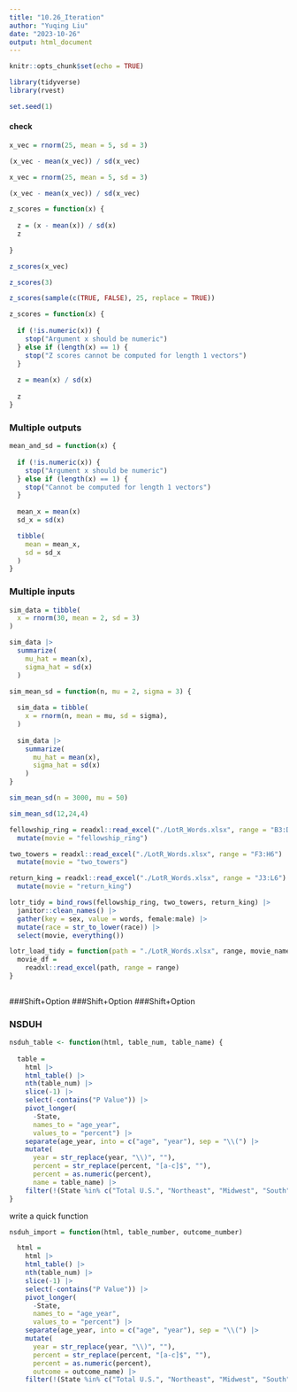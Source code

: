 ```yaml
---
title: "10.26_Iteration"
author: "Yuqing Liu"
date: "2023-10-26"
output: html_document
---
```


```r
knitr::opts_chunk$set(echo = TRUE)
```

```r
library(tidyverse)
library(rvest)
```

```r
set.seed(1)
```

#### check
```r
x_vec = rnorm(25, mean = 5, sd = 3)

(x_vec - mean(x_vec)) / sd(x_vec)
```
```r
x_vec = rnorm(25, mean = 5, sd = 3)

(x_vec - mean(x_vec)) / sd(x_vec)
```

```r
z_scores = function(x) {
  
  z = (x - mean(x)) / sd(x)
  z
  
}

z_scores(x_vec)
```

```r
z_scores(3)
```


```r
z_scores(sample(c(TRUE, FALSE), 25, replace = TRUE))
```

```r
z_scores = function(x) {
  
  if (!is.numeric(x)) {
    stop("Argument x should be numeric")
  } else if (length(x) == 1) {
    stop("Z scores cannot be computed for length 1 vectors")
  }
  
  z = mean(x) / sd(x)
  
  z
}
```

### Multiple outputs 
```r
mean_and_sd = function(x) {
  
  if (!is.numeric(x)) {
    stop("Argument x should be numeric")
  } else if (length(x) == 1) {
    stop("Cannot be computed for length 1 vectors")
  }
  
  mean_x = mean(x)
  sd_x = sd(x)

  tibble(
    mean = mean_x, 
    sd = sd_x
  )
}
```

### Multiple inputs
```r
sim_data = tibble(
  x = rnorm(30, mean = 2, sd = 3)
)

sim_data |> 
  summarize(
    mu_hat = mean(x),
    sigma_hat = sd(x)
  )
```

```r
sim_mean_sd = function(n, mu = 2, sigma = 3) {
  
  sim_data = tibble(
    x = rnorm(n, mean = mu, sd = sigma),
  )
  
  sim_data |> 
    summarize(
      mu_hat = mean(x),
      sigma_hat = sd(x)
    )
}

sim_mean_sd(n = 3000, mu = 50)

sim_mean_sd(12,24,4)
```


```r
fellowship_ring = readxl::read_excel("./LotR_Words.xlsx", range = "B3:D6") |>
  mutate(movie = "fellowship_ring")

two_towers = readxl::read_excel("./LotR_Words.xlsx", range = "F3:H6") |>
  mutate(movie = "two_towers")

return_king = readxl::read_excel("./LotR_Words.xlsx", range = "J3:L6") |>
  mutate(movie = "return_king")

lotr_tidy = bind_rows(fellowship_ring, two_towers, return_king) |>
  janitor::clean_names() |>
  gather(key = sex, value = words, female:male) |>
  mutate(race = str_to_lower(race)) |> 
  select(movie, everything()) 

lotr_load_tidy = function(path = "./LotR_Words.xlsx", range, movie_name){
  movie_df = 
    readxl::read_excel(path, range = range)
}
  
```



###Shift+Option
###Shift+Option
###Shift+Option


### NSDUH
```r
nsduh_table <- function(html, table_num, table_name) {
  
  table = 
    html |> 
    html_table() |> 
    nth(table_num) |>
    slice(-1) |> 
    select(-contains("P Value")) |>
    pivot_longer(
      -State,
      names_to = "age_year", 
      values_to = "percent") |>
    separate(age_year, into = c("age", "year"), sep = "\\(") |>
    mutate(
      year = str_replace(year, "\\)", ""),
      percent = str_replace(percent, "[a-c]$", ""),
      percent = as.numeric(percent),
      name = table_name) |>
    filter(!(State %in% c("Total U.S.", "Northeast", "Midwest", "South", "West")))
}
```

write a quick function
```r
nsduh_import = function(html, table_number, outcome_number)

  html = 
    html |> 
    html_table() |> 
    nth(table_num) |>
    slice(-1) |> 
    select(-contains("P Value")) |>
    pivot_longer(
      -State,
      names_to = "age_year", 
      values_to = "percent") |>
    separate(age_year, into = c("age", "year"), sep = "\\(") |>
    mutate(
      year = str_replace(year, "\\)", ""),
      percent = str_replace(percent, "[a-c]$", ""),
      percent = as.numeric(percent),
      outcome = outcome_name) |>
    filter(!(State %in% c("Total U.S.", "Northeast", "Midwest", "South", "West")))


```


